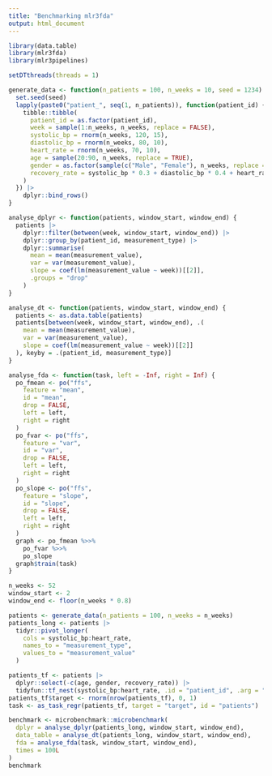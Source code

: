 ```yaml
---
title: "Benchmarking mlr3fda"
output: html_document
---
```


```r
library(data.table)
library(mlr3fda)
library(mlr3pipelines)

setDTthreads(threads = 1)

generate_data <- function(n_patients = 100, n_weeks = 10, seed = 1234) {
  set.seed(seed)
  lapply(paste0("patient_", seq(1, n_patients)), function(patient_id) {
    tibble::tibble(
      patient_id = as.factor(patient_id),
      week = sample(1:n_weeks, n_weeks, replace = FALSE),
      systolic_bp = rnorm(n_weeks, 120, 15),
      diastolic_bp = rnorm(n_weeks, 80, 10),
      heart_rate = rnorm(n_weeks, 70, 10),
      age = sample(20:90, n_weeks, replace = TRUE),
      gender = as.factor(sample(c("Male", "Female"), n_weeks, replace = TRUE)),
      recovery_rate = systolic_bp * 0.3 + diastolic_bp * 0.4 + heart_rate * 0.2
    )
  }) |>
    dplyr::bind_rows()
}

analyse_dplyr <- function(patients, window_start, window_end) {
  patients |>
    dplyr::filter(between(week, window_start, window_end)) |>
    dplyr::group_by(patient_id, measurement_type) |>
    dplyr::summarise(
      mean = mean(measurement_value),
      var = var(measurement_value),
      slope = coef(lm(measurement_value ~ week))[[2]],
      .groups = "drop"
    )
}

analyse_dt <- function(patients, window_start, window_end) {
  patients <- as.data.table(patients)
  patients[between(week, window_start, window_end), .(
    mean = mean(measurement_value),
    var = var(measurement_value),
    slope = coef(lm(measurement_value ~ week))[[2]]
  ), keyby = .(patient_id, measurement_type)]
}

analyse_fda <- function(task, left = -Inf, right = Inf) {
  po_fmean <- po("ffs",
    feature = "mean",
    id = "mean",
    drop = FALSE,
    left = left,
    right = right
  )
  po_fvar <- po("ffs",
    feature = "var",
    id = "var",
    drop = FALSE,
    left = left,
    right = right
  )
  po_slope <- po("ffs",
    feature = "slope",
    id = "slope",
    drop = FALSE,
    left = left,
    right = right
  )
  graph <- po_fmean %>>%
    po_fvar %>>%
    po_slope
  graph$train(task)
}
```

```r
n_weeks <- 52
window_start <- 2
window_end <- floor(n_weeks * 0.8)

patients <- generate_data(n_patients = 100, n_weeks = n_weeks)
patients_long <- patients |>
  tidyr::pivot_longer(
    cols = systolic_bp:heart_rate,
    names_to = "measurement_type",
    values_to = "measurement_value"
  )

patients_tf <- patients |>
  dplyr::select(-c(age, gender, recovery_rate)) |>
  tidyfun::tf_nest(systolic_bp:heart_rate, .id = "patient_id", .arg = "week")
patients_tf$target <- rnorm(nrow(patients_tf), 0, 1)
task <- as_task_regr(patients_tf, target = "target", id = "patients")

benchmark <- microbenchmark::microbenchmark(
  dplyr = analyse_dplyr(patients_long, window_start, window_end),
  data_table = analyse_dt(patients_long, window_start, window_end),
  fda = analyse_fda(task, window_start, window_end),
  times = 100L
)
benchmark
```
